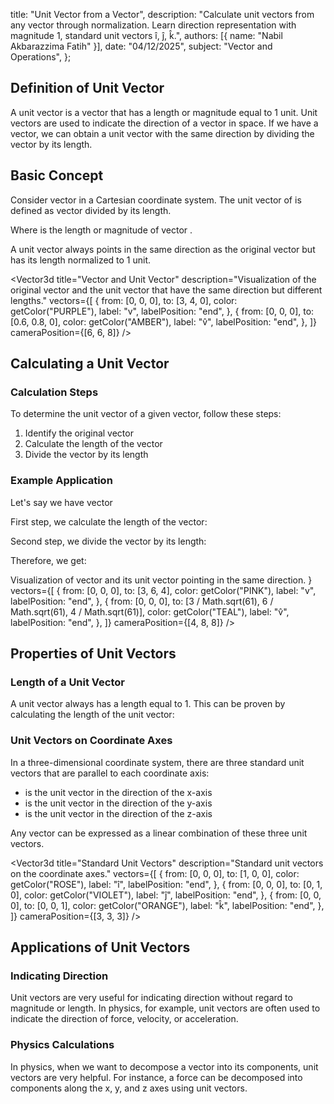 
  title: "Unit Vector from a Vector",
  description: "Calculate unit vectors from any vector through normalization. Learn direction representation with magnitude 1, standard unit vectors î, ĵ, k̂.",
  authors: [{ name: "Nabil Akbarazzima Fatih" }],
  date: "04/12/2025",
  subject: "Vector and Operations",
};

## Definition of Unit Vector

A unit vector is a vector that has a length or magnitude equal to 1 unit. Unit vectors are used to indicate the direction of a vector in space. If we have a vector, we can obtain a unit vector with the same direction by dividing the vector by its length.

## Basic Concept

Consider vector <InlineMath math="\overrightarrow{PQ}" /> in a Cartesian coordinate system. The unit vector of <InlineMath math="\overrightarrow{PQ}" /> is defined as vector <InlineMath math="\overrightarrow{PQ}" /> divided by its length.

<BlockMath math="\vec{a}_{PQ} = \frac{\overrightarrow{PQ}}{|\overrightarrow{PQ}|}" />

Where <InlineMath math="|\overrightarrow{PQ}|" /> is the length or magnitude of vector <InlineMath math="\overrightarrow{PQ}" />.

A unit vector always points in the same direction as the original vector but has its length normalized to 1 unit.

<Vector3d
  title="Vector and Unit Vector"
  description="Visualization of the original vector and the unit vector that have the same direction but different lengths."
  vectors={[
    {
      from: [0, 0, 0],
      to: [3, 4, 0],
      color: getColor("PURPLE"),
      label: "v",
      labelPosition: "end",
    },
    {
      from: [0, 0, 0],
      to: [0.6, 0.8, 0],
      color: getColor("AMBER"),
      label: "v̂",
      labelPosition: "end",
    },
  ]}
  cameraPosition={[6, 6, 8]}
/>

## Calculating a Unit Vector

### Calculation Steps

To determine the unit vector of a given vector, follow these steps:

1. Identify the original vector
2. Calculate the length of the vector
3. Divide the vector by its length

### Example Application

Let's say we have vector <InlineMath math="\vec{v} = (3, 6, 4)" />

First step, we calculate the length of the vector:

<BlockMath math="|\vec{v}| = \sqrt{3^2 + 6^2 + 4^2} = \sqrt{9 + 36 + 16} = \sqrt{61}" />

Second step, we divide the vector by its length:

<BlockMath math="\hat{v} = \frac{\vec{v}}{|\vec{v}|} = \frac{(3, 6, 4)}{\sqrt{61}}" />

Therefore, we get:

<BlockMath math="\hat{v} = \left(\frac{3}{\sqrt{61}}, \frac{6}{\sqrt{61}}, \frac{4}{\sqrt{61}}\right)" />

<div className="mt-4">
  <Vector3d
    title="Example of Unit Vector in 3D Space"
    description={
      <>
        Visualization of vector <InlineMath math="v(3,6,4)" /> and its unit
        vector <InlineMath math="v̂" /> pointing in the same direction.
      </>
    }
    vectors={[
      {
        from: [0, 0, 0],
        to: [3, 6, 4],
        color: getColor("PINK"),
        label: "v",
        labelPosition: "end",
      },
      {
        from: [0, 0, 0],
        to: [3 / Math.sqrt(61), 6 / Math.sqrt(61), 4 / Math.sqrt(61)],
        color: getColor("TEAL"),
        label: "v̂",
        labelPosition: "end",
      },
    ]}
    cameraPosition={[4, 8, 8]}
  />
</div>

## Properties of Unit Vectors

### Length of a Unit Vector

A unit vector always has a length equal to 1. This can be proven by calculating the length of the unit vector:

<BlockMath math="|\hat{v}| = \sqrt{\left(\frac{3}{\sqrt{61}}\right)^2 + \left(\frac{6}{\sqrt{61}}\right)^2 + \left(\frac{4}{\sqrt{61}}\right)^2} = \sqrt{\frac{9 + 36 + 16}{61}} = \sqrt{\frac{61}{61}} = 1" />

### Unit Vectors on Coordinate Axes

In a three-dimensional coordinate system, there are three standard unit vectors that are parallel to each coordinate axis:

- <InlineMath math="\hat{\imath}" /> is the unit vector in the direction of the x-axis
- <InlineMath math="\hat{\jmath}" /> is the unit vector in the direction of the y-axis
- <InlineMath math="\hat{k}" /> is the unit vector in the direction of the z-axis

Any vector can be expressed as a linear combination of these three unit vectors.

<Vector3d
  title="Standard Unit Vectors"
  description="Standard unit vectors on the coordinate axes."
  vectors={[
    {
      from: [0, 0, 0],
      to: [1, 0, 0],
      color: getColor("ROSE"),
      label: "î",
      labelPosition: "end",
    },
    {
      from: [0, 0, 0],
      to: [0, 1, 0],
      color: getColor("VIOLET"),
      label: "ĵ",
      labelPosition: "end",
    },
    {
      from: [0, 0, 0],
      to: [0, 0, 1],
      color: getColor("ORANGE"),
      label: "k̂",
      labelPosition: "end",
    },
  ]}
  cameraPosition={[3, 3, 3]}
/>

## Applications of Unit Vectors

### Indicating Direction

Unit vectors are very useful for indicating direction without regard to magnitude or length. In physics, for example, unit vectors are often used to indicate the direction of force, velocity, or acceleration.

### Physics Calculations

In physics, when we want to decompose a vector into its components, unit vectors are very helpful. For instance, a force can be decomposed into components along the x, y, and z axes using unit vectors.
